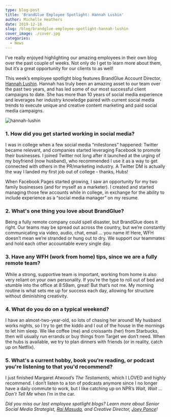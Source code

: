 ```yaml
---
type: blog-post
title: 'BrandGlue Employee Spotlight: Hannah Lushin'
author: Michelle Heathers
date: 2019-12-18
slug: /blog/brandglue-employee-spotlight-hannah-lushin
cover_image: ./cover.jpg
categories:
  - News
---
```


I’ve really enjoyed highlighting our amazing employees in their own blog over the past couple of weeks. Not only do I get to learn more about them, but it’s a great opportunity for our clients to as well!

This week’s employee spotlight blog features BrandGlue Account Director, [Hannah Lushin](https://www.linkedin.com/in/hannahlushin). Hannah has truly been an amazing asset to our team over the past two years, and has led some of our most successful client campaigns to date. She has more than 10 years of social media experience and leverages her industry knowledge paired with current social media trends to execute unique and creative content marketing and paid social media campaigns.

![hannah-lushin](./cover.jpg)

### 1. How did you get started working in social media?

I was in college when a few social media “milestones” happened: Twitter became relevant, and companies started leveraging Facebook to promote their businesses. I joined Twitter not long after it launched at the urging of my boyfriend (now husband), who recommended I use it as a way to get connected with others in the PR/marketing industry. A Twitter DM is actually the way I landed my first job out of college - thanks, Hubs!

When Facebook Pages started growing, I saw an opportunity for my two family businesses (and for myself as a marketer). I created and started managing those few accounts while in college, in exchange for the ability to include experience as a “social media manager” on my resume.

### 2. What's one thing you love about BrandGlue?

Being a fully remote company could spell disaster, but BrandGlue does it right. Our teams may be spread out across the country, but we’re constantly communicating via video, audio, chat, email … you name it! Here, WFH doesn’t mean we’re stranded or hung out to dry. We support our teammates and hold each other accountable every single day.

### 3. Have any WFH (work from home) tips, since we are a fully remote team?

While a strong, supportive team is important, working from home is also very reliant on your own personality. If you’re the type to roll out of bed and stumble into the office at 8:59am, great! But that’s not me. My morning routine is what sets me up for success each day, allowing for structure without diminishing creativity.

### 4. What do you do on a typical weekend?

I have an almost-two-year-old, so lots of chasing her around! My husband works nights, so I try to get the kiddo and I out of the house in the mornings to let him sleep. We like coffee (me) and croissants (her) from Starbucks, then will usually run errands or buy things from Target we don’t need. When the hubs is available, we try to plan dinners with friends (or in reality, catch up on Netflix).

### 5. What's a current hobby, book you’re reading, or podcast you're listening to that you'd recommend?

I just finished Margaret Atwood’s _The Testaments_, which I LOVED and highly recommend. I don’t listen to a ton of podcasts anymore since I no longer have a daily commute to work, but I like catching up on NPR’s _Wait, Wait … Don’t Tell Me_ when I’m in the car.

_Did you miss our last employee spotlight blogs? Learn more about Senior Social Media Strategist, [Rai Masuda](/blog/brandglue-employee-spotlight-rai-masuda), and Creative Director, [Joey Ponce](/blog/brandglue-employee-spotlight-joey-ponce)!_
